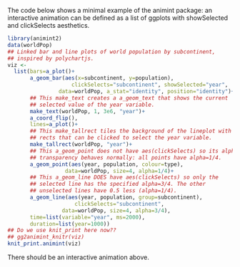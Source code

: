 The code below shows a minimal example of the animint package: an
interactive animation can be defined as a list of ggplots with
showSelected and clickSelects aesthetics.

```r
library(animint2)
data(worldPop)
## Linked bar and line plots of world population by subcontinent,
## inspired by polychartjs.
viz <-
  list(bars=a_plot()+
       a_geom_bar(aes(x=subcontinent, y=population),
                    clickSelects="subcontinent", showSelected="year",
                data=worldPop, a_stat="identity", position="identity")+
       ## This make_text creates a a_geom_text that shows the current
       ## selected value of the year variable.
       make_text(worldPop, 1, 3e6, "year")+
       a_coord_flip(),
       lines=a_plot()+
       ## This make_tallrect tiles the background of the lineplot with
       ## rects that can be clicked to select the year variable.
       make_tallrect(worldPop, "year")+
       ## This a_geom_point does not have aes(clickSelects) so its alpha
       ## transparency behaves normally: all points have alpha=1/4.
       a_geom_point(aes(year, population, colour=type),
                  data=worldPop, size=4, alpha=1/4)+
       ## This a_geom_line DOES have aes(clickSelects) so only the
       ## selected line has the specified alpha=3/4. The other
       ## unselected lines have 0.5 less (alpha=1/4).
       a_geom_line(aes(year, population, group=subcontinent),
                     clickSelects="subcontinent",
                 data=worldPop, size=4, alpha=3/4),
       time=list(variable="year", ms=2000),
       duration=list(year=1000))
## Do we use knit_print here now??
## gg2animint_knitr(viz)
knit_print.animint(viz)
```

There should be an interactive animation above.
